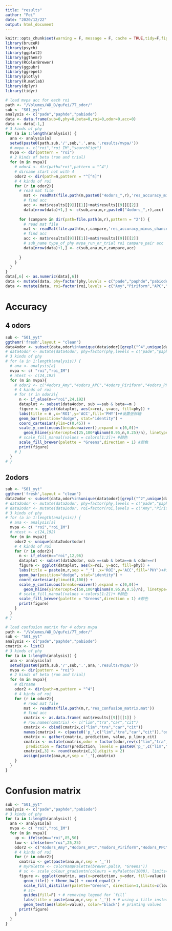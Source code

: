 ```yaml
---
title: "results"
author: "Fei"
date: "2020/12/22"
output: html_document
---
```


```r
knitr::opts_chunk$set(warning = F, message = F, cache = TRUE,tidy=F,fig.align='center',fig.showtext=TRUE,results="hold",fig.show = "hold")
library(bruceR)
library(psych)
library(ggplot2)
library(ggthemr)
library(RColorBrewer)
library(ggpubr)
library(ggrepel)
library(plotly)
library(R.matlab)
library(dplyr)
library(tidyr)
```

```r
# load mvpa acc for each roi
path <- "/Volumes/WD_D/gufei/7T_odor/"
sub <- "S01_yyt"
analysis <- c("pade","paphde","pabiode")
data <- data.frame(sub=0,phy=0,beta=0,roi=0,odor=0,acc=0)
data <- data[-1,]
# 3 kinds of phy
for (a in 1:length(analysis)) {
  ana <- analysis[a]
  setwd(paste0(path,sub,'/',sub,'.',ana,'.results/mvpa/'))
  # mvpa <- c("roi","roi_IM","searchligt")
  mvpa <- dir(pattern = "roi")
  # 2 kinds of beta (run and trial)
  for (m in mvpa){
    # odor4 <- dir(path="roi",pattern = "^4")
    # dirname start not with 4
    odor2 <- dir(path=m,pattern = "^[^4]")
    # 4 kinds of roi
    for (r in odor2){
      # read mat file
        mat <- readMat(file.path(m,paste0("4odors_",r),'res_accuracy_minus_chance.mat'))
        # find acc
        acc <- mat$results[[9]][[1]]+mat$results[[9]][[2]]
        data[nrow(data)+1,] <- c(sub,ana,m,r,paste0("4odors_",r),acc)
    
      for (campare in dir(path=file.path(m,r),pattern = "2")) {
        # read mat file
        mat <- readMat(file.path(m,r,campare,'res_accuracy_minus_chance.mat'))
        # find acc
        acc <- mat$results[[9]][[1]]+mat$results[[9]][[2]]
        # sub_name type_of_phy mvpa_run_or_trial roi campare_pair acc
        data[nrow(data)+1,] <- c(sub,ana,m,r,campare,acc)
        
      }
    }
  }
}
data[,6] <- as.numeric(data[,6])
data <- mutate(data, phy=factor(phy,levels = c("pade","paphde","pabiode")))
data <- mutate(data, roi=factor(roi,levels = c("Amy","Piriform","APC","PPC")))
```

# Accuracy
## 4 odors
```r
sub <- "S01_yyt"
ggthemr('fresh',layout = "clean")
data4odor <- subset(data,odor%in%unique(data$odor)[grepl("^4",unique(data$odor))])
# data4odor <- mutate(data4odor, phy=factor(phy,levels = c("pade","paphde","pabiode")))
# 3 kinds of phy
# for (a in 1:length(analysis)) {
  # ana <- analysis[a]
  mvpa <- c( "roi","roi_IM")
  # ntest <- c(24,192)
  for (m in mvpa){
    # odor2 <- c("4odors_Amy","4odors_APC","4odors_Piriform","4odors_PPC")
    # 4 kinds of roi
    # for (r in odor2){
      n <- if_else(m=="roi",24,192)
      dataplot <- subset(data4odor, sub ==sub & beta==m )
      figure <- ggplot(dataplot, aes(x=roi, y=acc, fill=phy)) + 
      labs(title = m ,x='ROI',y='ACC',fill='PHY')+#设置坐标轴
      geom_bar(position="dodge", stat="identity") +
      coord_cartesian(ylim=c(0,45)) +
      scale_y_continuous(breaks=waiver(),expand = c(0,0))+
        geom_hline(yintercept=c(25,100*qbinom(0.95,n,0.25)/n), linetype="dotted")+
      # scale_fill_manual(values = colors[1:2])+ #颜色
      scale_fill_brewer(palette = "Greens",direction = 1) #颜色
      print(figure)
    # }
  }
# }
```
## 2odors
```r
sub <- "S01_yyt"
ggthemr('fresh',layout = "clean")
data2odor <- subset(data,odor%in%unique(data$odor)[grepl("^2",unique(data$odor))])
# data2odor <- mutate(data2odor, phy=factor(phy,levels = c("pade","paphde","pabiode")))
# data2odor <- mutate(data2odor, roi=factor(roi,levels = c("Amy","Piriform","APC","PPC")))
# 3 kinds of phy
# for (a in 1:length(analysis)) {
  # ana <- analysis[a]
  mvpa <- c( "roi","roi_IM")
  # ntest <- c(24,192)
  for (m in mvpa){
    odor2 <- unique(data2odor$odor)
    # 4 kinds of roi
    for (r in odor2){
      n <- if_else(m=="roi",12,96)
      dataplot <- subset(data2odor, sub ==sub & beta==m & odor==r)
      figure <- ggplot(dataplot, aes(x=roi, y=acc, fill=phy)) + 
      labs(title = paste(m,r,sep = "_") ,x='ROI',y='ACC',fill='PHY')+#设置坐标轴
      geom_bar(position="dodge", stat="identity") +
      coord_cartesian(ylim=c(0,100)) +
      scale_y_continuous(breaks=waiver(),expand = c(0,0))+
        geom_hline(yintercept=c(50,100*qbinom(0.95,n,0.5)/n), linetype="dotted")+
      # scale_fill_manual(values = colors[1:2])+ #颜色
      scale_fill_brewer(palette = "Greens",direction = 1) #颜色
      print(figure)
    }
  }
# }
```

```r
# load confusion matrix for 4 odors mvpa
path <- "/Volumes/WD_D/gufei/7T_odor/"
sub <- "S01_yyt"
analysis <- c("pade","paphde","pabiode")
cmatrix <- list()
# 3 kinds of phy
for (a in 1:length(analysis)) {
  ana <- analysis[a]
  setwd(paste0(path,sub,'/',sub,'.',ana,'.results/mvpa/'))
  mvpa <- dir(pattern = "roi")
  # 2 kinds of beta (run and trial)
  for (m in mvpa){
    # dirname
    odor2 <- dir(path=m,pattern = "^4")
    # 4 kinds of roi
    for (r in odor2){
        # read mat file
        mat <- readMat(file.path(m,r,'res_confusion_matrix.mat'))
        # find acc
        cmatrix <- as.data.frame( mat$results[[9]][[1]] )
        # row.names(cmatrix) <- c("lim","tra","car","cit")
        cmatrix <- cbind(cmatrix,c("lim","tra","car","cit"))
        names(cmatrix) <- c(paste0('p_',c("lim","tra","car","cit")),"odor")
        cmatrix <- gather(cmatrix, prediction, value, p_lim:p_cit)
        cmatrix <- mutate(cmatrix,odor = factor(odor,rev(c("lim","tra","car","cit"))), # alphabetical order by default
         prediction = factor(prediction, levels = paste0('p_',c("lim","tra","car","cit")))) # force reverse alphabetical order
        cmatrix[,3] <- round(cmatrix[,3],digits = 2)
        assign(paste(ana,m,r,sep = '_'),cmatrix)
    }
  }
}

```

# Confusion matrix
```r
sub <- "S01_yyt"
analysis <- c("pade","paphde","pabiode")
# 3 kinds of phy
for (a in 1:length(analysis)) {
  ana <- analysis[a]
  mvpa <- c( "roi","roi_IM")
  for (m in mvpa){
    up <- ifelse(m=="roi",85,50)
    low <- ifelse(m=="roi",25,25)
    odor2 <- c("4odors_Amy","4odors_APC","4odors_Piriform","4odors_PPC")
    # 4 kinds of roi
    for (r in odor2){
      cmatrix <- get(paste(ana,m,r,sep = '_'))
      # myPalette <- colorRampPalette(brewer.pal(9, "Greens"))
      # sc <- scale_colour_gradientn(colours = myPalette(1000), limits=c(0, 100))
      figure <- ggplot(cmatrix, aes(x=prediction, y=odor, fill=value)) +
        geom_tile() + theme_bw() + coord_equal() +
        scale_fill_distiller(palette="Greens", direction=1,limits=c(low, up) ) +
        # sc+
        guides(fill=F) + # removing legend for `fill`
        labs(title = paste(ana,m,r,sep = '_')) + # using a title instead
        geom_text(aes(label=value), color="black") # printing values
      print(figure)
    }
  }
}
```
